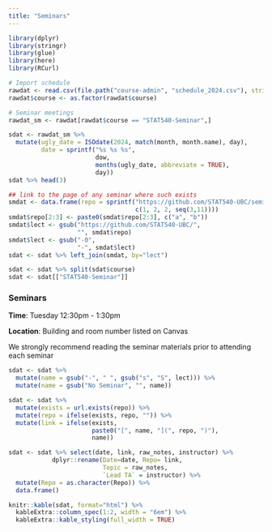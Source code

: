```yaml
---
title: "Seminars"
---
```



```r
library(dplyr)
library(stringr)
library(glue)
library(here)
library(RCurl)
```

```r
# Import schedule
rawdat <- read.csv(file.path("course-admin", "schedule_2024.csv"), stringsAsFactors = FALSE, colClasses = list(course = 'factor', dow = 'factor'))
rawdat$course <- as.factor(rawdat$course)

# Seminar meetings 
rawdat_sm <- rawdat[rawdat$course == "STAT540-Seminar",]

sdat <- rawdat_sm %>%
  mutate(ugly_date = ISOdate(2024, match(month, month.name), day),
         date = sprintf("%s %s %s",
                        dow, 
                        months(ugly_date, abbreviate = TRUE),
                        day))
sdat %>% head(3)

## link to the page of any seminar where such exists
smdat <- data.frame(repo = sprintf("https://github.com/STAT540-UBC/seminar-%02d", 
                                   c(1, 2, 2, seq(3,11))))
smdat$repo[2:3] <- paste0(smdat$repo[2:3], c("a", "b"))
smdat$lect <- gsub("https://github.com/STAT540-UBC/", 
                   "", smdat$repo)
smdat$lect <- gsub("-0", 
                   "-", smdat$lect)
sdat <- sdat %>% left_join(smdat, by="lect")

sdat <- sdat %>% split(sdat$course) 
sdat <- sdat[["STAT540-Seminar"]]
```


### Seminars

**Time**: Tuesday 12:30pm - 1:30pm

**Location**: Building and room number listed on Canvas

We strongly recommend reading the seminar materials prior to attending each seminar

```r
sdat <- sdat %>%
  mutate(name = gsub("-", " ", gsub("s", "S", lect))) %>%
  mutate(name = gsub("No Seminar", "", name))

sdat <- sdat %>% 
  mutate(exists = url.exists(repo)) %>%
  mutate(repo = ifelse(exists, repo, "")) %>%
  mutate(link = ifelse(exists,
                       paste0("[", name, "](", repo, ")"),
                       name))

sdat <- sdat %>% select(date, link, raw_notes, instructor) %>%
            dplyr::rename(Date=date, Repo= link,
                          Topic = raw_notes, 
                          `Lead TA` = instructor) %>%
  mutate(Repo = as.character(Repo)) %>%
  data.frame()

knitr::kable(sdat, format="html") %>% 
  kableExtra::column_spec(1:2, width = "6em") %>%
  kableExtra::kable_styling(full_width = TRUE)
```
